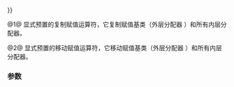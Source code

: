 {{cpp/memory/scoped_allocator_adaptor/title|operator{{=}}}}
{{cpp/memory/scoped_allocator_adaptor/navbar}}
{{dcl begin}}
{{dcl header|scoped_allocator}}
{{dcl|num=1|1=
scoped_allocator_adaptor&amp; operator=( const scoped_allocator_adaptor&amp; other ) = default;
}}
{{dcl|num=2|1=
scoped_allocator_adaptor&amp; operator=( scoped_allocator_adaptor&amp;&amp; other ) = default;
}}
{{dcl end}}

@1@ 显式预置的复制赋值运算符，它复制赋值基类（外层分配器 {{tt|OuterAlloc}}）和所有内层分配器。

@2@ 显式预置的移动赋值运算符，它移动赋值基类（外层分配器 {{tt|OuterAlloc}}）和所有内层分配器。

===参数===
{{par begin}}
{{par|other|另一 {{tt|std::scoped_allocator_adaptor}}}}
{{par end}}

{{langlinks|en|es|ja|ru}}